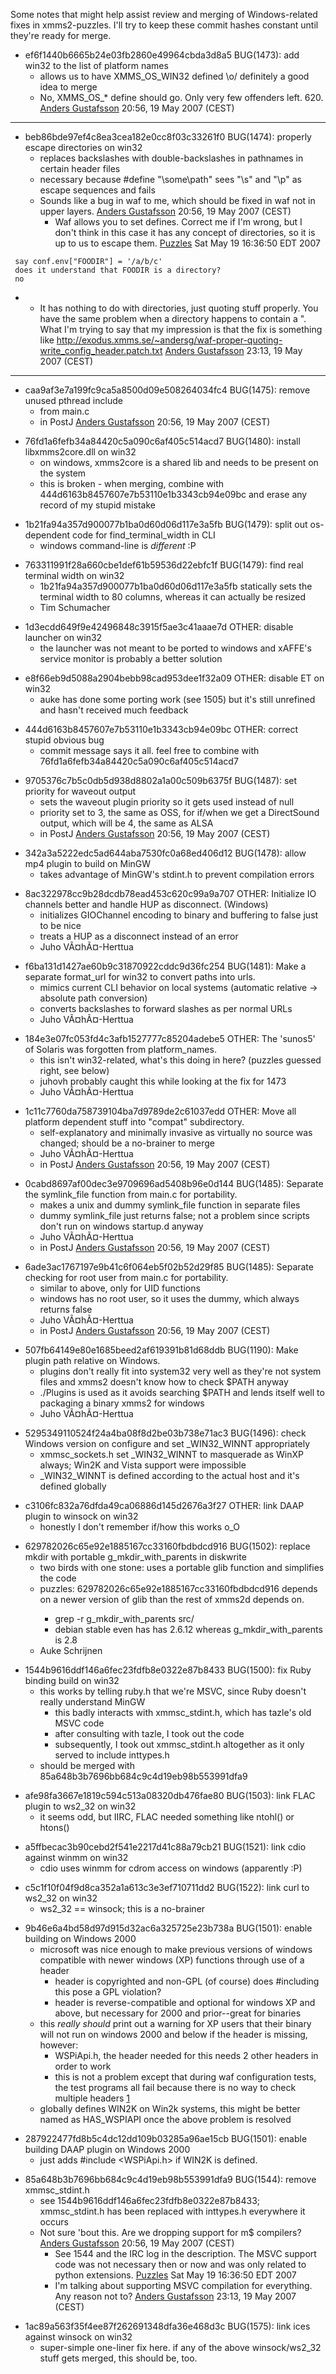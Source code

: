 Some notes that might help assist review and merging of Windows-related fixes in xmms2-puzzles. I'll try to keep these commit hashes constant until they're ready for merge.

*ef6f1440b6665b24e03fb2860e49964cbda3d8a5 BUG(1473): add win32 to the list of platform names
** allows us to have XMMS_OS_WIN32 defined \o/ definitely a good idea to merge
** No, XMMS_OS_* define should go. Only very few offenders left. <mantis>620</mantis>. [[User:Anders Gustafsson|Anders Gustafsson]] 20:56, 19 May 2007 (CEST)

----

*beb86bde97ef4c8ea3cea182e0cc8f03c33261f0 BUG(1474): properly escape directories on win32
** replaces backslashes with double-backslashes in pathnames in certain header files
** necessary because #define "\some\path" sees "\s" and "\p" as escape sequences and fails
** Sounds like a bug in waf to me, which should be fixed in waf not in upper layers. [[User:Anders Gustafsson|Anders Gustafsson]] 20:56, 19 May 2007 (CEST)
*** Waf allows you to set defines. Correct me if I'm wrong, but I don't think in this case it has any concept of directories, so it is up to us to escape them. [[User:Puzzles|Puzzles]] Sat May 19 16:36:50 EDT 2007
 <puzzles> say conf.env["FOODIR"] = '/a/b/c'
 <puzzles> does it understand that FOODIR is a directory?
 <ita> no
*** It has nothing to do with directories, just quoting stuff properly. You have the same problem when a directory happens to contain a ". What I'm trying to say that my impression is that the fix is something like http://exodus.xmms.se/~andersg/waf-proper-quoting-write_config_header.patch.txt [[User:Anders Gustafsson|Anders Gustafsson]] 23:13, 19 May 2007 (CEST)

----


*caa9af3e7a199fc9ca5a8500d09e508264034fc4 BUG(1475): remove unused pthread include
** from main.c
** in PostJ [[User:Anders Gustafsson|Anders Gustafsson]] 20:56, 19 May 2007 (CEST)

*76fd1a6fefb34a84420c5a090c6af405c514acd7 BUG(1480): install libxmms2core.dll on win32
** on windows, xmms2core is a shared lib and needs to be present on the system
** this is broken - when merging, combine with 444d6163b8457607e7b53110e1b3343cb94e09bc and erase any record of my stupid mistake

*1b21fa94a357d900077b1ba0d60d06d117e3a5fb BUG(1479): split out os-dependent code for find_terminal_width in CLI
** windows command-line is ''different'' :P

*763311991f28a660cbe1def61b59536d22ebfc1f BUG(1479): find real terminal width on win32
** 1b21fa94a357d900077b1ba0d60d06d117e3a5fb statically sets the terminal width to 80 columns, whereas it can actually be resized
** Tim Schumacher

*1d3ecdd649f9e42496848c3915f5ae3c41aaae7d OTHER: disable launcher on win32
** the launcher was not meant to be ported to windows and xAFFE's service monitor is probably a better solution

*e8f66eb9d5088a2904bebb98cad953dee1f32a09 OTHER: disable ET on win32
** auke has done some porting work (see <mantis>1505</mantis>) but it's still unrefined and hasn't received much feedback

*444d6163b8457607e7b53110e1b3343cb94e09bc OTHER: correct stupid obvious bug
** commit message says it all. feel free to combine with 76fd1a6fefb34a84420c5a090c6af405c514acd7

*9705376c7b5c0db5d938d8802a1a00c509b6375f BUG(1487): set priority for waveout output
** sets the waveout plugin priority so it gets used instead of null
** priority set to 3, the same as OSS, for if/when we get a DirectSound output, which will be 4, the same as ALSA
** in PostJ [[User:Anders Gustafsson|Anders Gustafsson]] 20:56, 19 May 2007 (CEST)

*342a3a5222edc5ad644aba7530fc0a68ed406d12 BUG(1478): allow mp4 plugin to build on MinGW
** takes advantage of MinGW's stdint.h to prevent compilation errors

*8ac322978cc9b28dcdb78ead453c620c99a9a707 OTHER: Initialize IO channels better and handle HUP as disconnect. (Windows)
** initializes GIOChannel encoding to binary and buffering to false just to be nice
** treats a HUP as a disconnect instead of an error
** Juho VÃ¤hÃ¤-Herttua

*f6ba131d1427ae60b9c31870922cddc9d36fc254 BUG(1481): Make a separate format_url for win32 to convert paths into urls.
** mimics current CLI behavior on local systems (automatic relative -> absolute path conversion)
** converts backslashes to forward slashes as per normal URLs
** Juho VÃ¤hÃ¤-Herttua

*184e3e07fc053fd4c3afb1527777c85204adebe5 OTHER: The 'sunos5' of Solaris was forgotten from platform_names.
** this isn't win32-related, what's this doing in here? (puzzles guessed right, see below)
** juhovh probably caught this while looking at the fix for <mantis>1473</mantis>
** Juho VÃ¤hÃ¤-Herttua

*1c11c7760da758739104ba7d9789de2c61037edd OTHER: Move all platform dependent stuff into "compat" subdirectory.
** self-explanatory and minimally invasive as virtually no source was changed; should be a no-brainer to merge
** Juho VÃ¤hÃ¤-Herttua
** in PostJ [[User:Anders Gustafsson|Anders Gustafsson]] 20:56, 19 May 2007 (CEST)

*0cabd8697af00dec3e9709696ad5408b96e0d144 BUG(1485): Separate the symlink_file function from main.c for portability.
** makes a unix and dummy symlink_file function in separate files
** dummy symlink_file just returns false; not a problem since scripts don't run on windows startup.d anyway
** Juho VÃ¤hÃ¤-Herttua
** in PostJ [[User:Anders Gustafsson|Anders Gustafsson]] 20:56, 19 May 2007 (CEST)

*6ade3ac1767197e9b41c6f064eb5f02b52d29f85 BUG(1485): Separate checking for root user from main.c for portability.
** similar to above, only for UID functions
** windows has no root user, so it uses the dummy, which always returns false
** Juho VÃ¤hÃ¤-Herttua
** in PostJ [[User:Anders Gustafsson|Anders Gustafsson]] 20:56, 19 May 2007 (CEST)

*507fb64149e80e1685beed2af619391b81d68ddb BUG(1190): Make plugin path relative on Windows.
** plugins don't really fit into system32 very well as they're not system files and xmms2 doesn't know how to check $PATH anyway
** ./Plugins is used as it avoids searching $PATH and lends itself well to packaging a binary xmms2 for windows
** Juho VÃ¤hÃ¤-Herttua

*5295349110524f24a4ba08f8d2be03b738e71ac3 BUG(1496): check Windows version on configure and set _WIN32_WINNT appropriately
** xmmsc_sockets.h set _WIN32_WINNT to masquerade as WinXP always; Win2K and Vista support were impossible
** _WIN32_WINNT is defined according to the actual host and it's defined globally

*c3106fc832a76dfda49ca06886d145d2676a3f27 OTHER: link DAAP plugin to winsock on win32
** honestly I don't remember if/how this works o_O

*629782026c65e92e1885167cc33160fbdbdcd916 BUG(1502): replace mkdir with portable g_mkdir_with_parents in diskwrite
** two birds with one stone: uses a portable glib function and simplifies the code
** <nano-> puzzles: 629782026c65e92e1885167cc33160fbdbdcd916 depends on a newer version of glib than the rest of xmms2d depends on.
*** grep -r g_mkdir_with_parents src/
*** debian stable even has has 2.6.12 whereas g_mkdir_with_parents is 2.8
** Auke Schrijnen

*1544b9616ddf146a6fec23fdfb8e0322e87b8433 BUG(1500): fix Ruby binding build on win32
** this works by telling ruby.h that we're MSVC, since Ruby doesn't really understand MinGW
*** this badly interacts with xmmsc_stdint.h, which has tazle's old MSVC code
*** after consulting with tazle, I took out the code
*** subsequently, I took out xmmsc_stdint.h altogether as it only served to include inttypes.h
** should be merged with 85a648b3b7696bb684c9c4d19eb98b553991dfa9

*afe98fa3667e1819c594c513a08320db476fae80 BUG(1503): link FLAC plugin to ws2_32 on win32
** it seems odd, but IIRC, FLAC needed something like ntohl() or htons()

*a5ffbecac3b90cebd2f541e2217d41c88a79cb21 BUG(1521): link cdio against winmm on win32
** cdio uses winmm for cdrom access on windows (apparently :P)

*c5c1f10f04f9d8ca352a1a613c3e3ef710711dd2 BUG(1522): link curl to ws2_32 on win32
** ws2_32 == winsock; this is a no-brainer

*9b46e6a4bd58d97d915d32ac6a325725e23b738a BUG(1501): enable building on Windows 2000
** microsoft was nice enough to make previous versions of windows compatible with newer windows (XP) functions through use of a header
*** header is copyrighted and non-GPL (of course) does #including this pose a GPL violation?
*** header is reverse-compatible and optional for windows XP and above, but necessary for 2000 and prior--great for binaries
** this ''really should'' print out a warning for XP users that their binary will not run on windows 2000 and below if the header is missing, however:
*** WSPiApi.h, the header needed for this needs 2 other headers in order to work
*** this is not a problem except that during waf configuration tests, the test programs all fail because there is no way to check multiple headers [http://code.google.com/p/waf/issues/detail?id=23&can=2]
** globally defines WIN2K on Win2k systems, this might be better named as HAS_WSPIAPI once the above problem is resolved

*287922477fd8b5c4dc12dd109b03285a96ae15cb BUG(1501): enable building DAAP plugin on Windows 2000
** just adds #include <WSPiApi.h> if WIN2K is defined.

*85a648b3b7696bb684c9c4d19eb98b553991dfa9 BUG(1544): remove xmmsc_stdint.h
** see 1544b9616ddf146a6fec23fdfb8e0322e87b8433; xmmsc_stdint.h has been replaced with inttypes.h everywhere it occurs
** Not sure 'bout this. Are we dropping support for m$ compilers? [[User:Anders Gustafsson|Anders Gustafsson]] 20:56, 19 May 2007 (CEST)
*** See <mantis>1544</mantis> and the IRC log in the description. The MSVC support code was not necessary then or now and was only related to python extensions. [[User:Puzzles|Puzzles]] Sat May 19 16:36:50 EDT 2007
*** I'm talking about supporting MSVC compilation for everything. Any reason not to? [[User:Anders Gustafsson|Anders Gustafsson]] 23:13, 19 May 2007 (CEST)

*1ac89a563f35f4ee87f262691348dfa36e468d3c BUG(1575): link ices against winsock on win32
** super-simple one-liner fix here. if any of the above winsock/ws2_32 stuff gets merged, this should be, too.